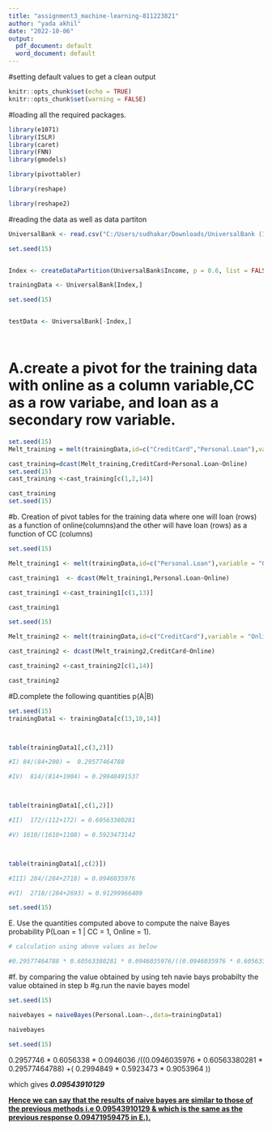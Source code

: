 ---
title: "assignment3_machine-learning-811223821"
author: "yada akhil"
date: "2022-10-06"
output:
  pdf_document: default
  word_document: default
---



#setting default values to get a clean output
```{r setup, include=FALSE}
knitr::opts_chunk$set(echo = TRUE)
knitr::opts_chunk$set(warning = FALSE)
```
#loading all the required packages.
```{r}
library(e1071)
library(ISLR)
library(caret)
library(FNN)
library(gmodels)

library(pivottabler)

library(reshape)

library(reshape2)

```
#reading the data as well as data partiton 
```{r }
UniversalBank <- read.csv("C:/Users/sudhakar/Downloads/UniversalBank (1).csv")

set.seed(15)


Index <- createDataPartition(UniversalBank$Income, p = 0.6, list = FALSE)

trainingData <- UniversalBank[Index,]

set.seed(15)


testData <- UniversalBank[-Index,]




```

# A.create a pivot for the training data with online as a column variable,CC as a row variabe, and loan as a secondary row variable.
```{r }
set.seed(15)
Melt_training = melt(trainingData,id=c("CreditCard","Personal.Loan"),variable= "Online")

cast_training=dcast(Melt_training,CreditCard+Personal.Loan~Online)
set.seed(15)
cast_training <-cast_training[c(1,2,14)]

cast_training
set.seed(15)

```
#b. Creation of pivot tables for the training data where one will loan (rows) as a function of online(columns)and the other will have loan (rows) as a function of CC (columns)

```{r}
set.seed(15)

Melt_training1 <- melt(trainingData,id=c("Personal.Loan"),variable = "Online")

cast_training1  <- dcast(Melt_training1,Personal.Loan~Online)

cast_training1 <-cast_training1[c(1,13)]

cast_training1

set.seed(15)

Melt_training2 <- melt(trainingData,id=c("CreditCard"),variable = "Online")

cast_training2 <- dcast(Melt_training2,CreditCard~Online)

cast_training2 <-cast_training2[c(1,14)]

cast_training2

```
#D.complete the following quantities p(A|B)
```{r}
set.seed(15)
trainingData1 <- trainingData[c(13,10,14)]



table(trainingData1[,c(3,2)])

#I) 84/(84+200) =  0.29577464788

#IV)  814/(814+1904) = 0.29948491537



table(trainingData1[,c(1,2)])

#II)  172/(112+172) = 0.60563380281

#V) 1610/(1610+1108) = 0.5923473142



table(trainingData1[,c(2)])

#III) 284/(284+2718) = 0.0946035976

#VI)  2718/(284+2693) = 0.91299966409

set.seed(15)
```
E. Use the quantities computed above to compute the naive Bayes probability P(Loan = 1 | CC = 1,
Online = 1).

```{r}
# calculation using above values as below

#0.29577464788 * 0.60563380281 * 0.0946035976/((0.0946035976 * 0.60563380281 * 0.29577464788) +( 0.91299966409 * 0.5923473142 * 0.29948491537))
```
#f. by comparing the value obtained by using teh navie bays probabilty the value obtained in step b 
#g.run the navie bayes model

```{r}
set.seed(15)

naivebayes = naiveBayes(Personal.Loan~.,data=trainingData1)

naivebayes

set.seed(15)
```
0.2957746 * 0.6056338 * 0.0946036 /((0.0946035976 * 0.60563380281 * 0.29577464788) +( 0.2994849 * 0.5923473 * 0.9053964 ))

which gives <b><i>0.09543910129</i></b>

<ins><b>Hence we can say that the results of naive bayes are similar to those of the previous methods i.e 0.09543910129 & which is the same as the previous response  0.09471959475 in E.).</b></ins>


